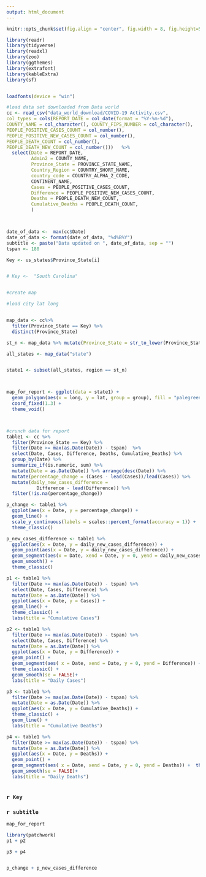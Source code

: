 ```yaml
---
output: html_document
---
```


```r
knitr::opts_chunk$set(fig.align = "center", fig.width = 8, fig.height=5, echo = FALSE, message=FALSE, warning=FALSE)
```

```r
library(readr)
library(tidyverse)
library(readxl)
library(zoo)
library(ggthemes)
library(extrafont)
library(kableExtra)
library(sf)


loadfonts(device = "win")

#load data set downloaded from Data world
cc <- read_csv("data_world_download/COVID-19 Activity.csv",
col_types = cols(REPORT_DATE = col_date(format = "%Y-%m-%d"),
COUNTY_NAME = col_character(), COUNTY_FIPS_NUMBER = col_character(),
PEOPLE_POSITIVE_CASES_COUNT = col_number(),
PEOPLE_POSITIVE_NEW_CASES_COUNT = col_number(),
PEOPLE_DEATH_COUNT = col_number(),
PEOPLE_DEATH_NEW_COUNT = col_number()))   %>% 
  select(Date = REPORT_DATE,
         Admin2 = COUNTY_NAME,
         Province_State = PROVINCE_STATE_NAME,
         Country_Region = COUNTRY_SHORT_NAME,
         country_code = COUNTRY_ALPHA_2_CODE,
         CONTINENT_NAME,
         Cases = PEOPLE_POSITIVE_CASES_COUNT,
         Difference = PEOPLE_POSITIVE_NEW_CASES_COUNT,
         Deaths = PEOPLE_DEATH_NEW_COUNT,
         Cumulative_Deaths = PEOPLE_DEATH_COUNT,
         )



date_of_data <-  max(cc$Date) 
date_of_data <- format(date_of_data, "%d%B%Y")
subtitle <- paste("Data updated on ", date_of_data, sep = "") 
tspan <- 180

Key <- us_states$Province_State[i]


# Key <-  "South Carolina"


#create map

#load city lat long


map_data <- cc%>%  
  filter(Province_State == Key) %>%  
  distinct(Province_State)

st_n <- map_data %>% mutate(Province_State = str_to_lower(Province_State)) %>% pull(1) 

all_states <- map_data("state")


state1 <- subset(all_states, region == st_n)



map_for_report <- ggplot(data = state1) +
  geom_polygon(aes(x = long, y = lat, group = group), fill = "palegreen", color = "black") +
  coord_fixed(1.3) +
  theme_void()



#crunch data for report
table1 <- cc %>% 
  filter(Province_State == Key) %>% 
  filter(Date >= max(as.Date(Date)) - tspan)  %>%  
  select(Date, Cases, Difference, Deaths, Cumulative_Deaths) %>%
  group_by(Date) %>%  
  summarize_if(is.numeric, sum) %>% 
  mutate(Date = as.Date(Date)) %>% arrange(desc(Date)) %>%  
  mutate(percentage_change = (Cases - lead(Cases))/lead(Cases)) %>% 
  mutate(daily_new_cases_difference = 
           Difference - lead(Difference)) %>%  
  filter(!is.na(percentage_change))

p_change <- table1 %>%  
  ggplot(aes(x = Date, y = percentage_change)) +  
  geom_line() + 
  scale_y_continuous(labels = scales::percent_format(accuracy = 1)) +
  theme_classic()

p_new_cases_difference <- table1 %>%  
  ggplot(aes(x = Date, y = daily_new_cases_difference)) +  
  geom_point(aes(x = Date, y = daily_new_cases_difference)) + 
  geom_segment(aes(x = Date, xend = Date, y = 0, yend = daily_new_cases_difference)) +
  geom_smooth() +
  theme_classic()

p1 <- table1 %>% 
  filter(Date >= max(as.Date(Date)) - tspan) %>%  
  select(Date, Cases, Difference) %>%  
  mutate(Date = as.Date(Date)) %>%  
  ggplot(aes(x = Date, y = Cases)) +  
  geom_line() + 
  theme_classic() +
  labs(title = "Cumulative Cases")

p2 <- table1 %>% 
  filter(Date >= max(as.Date(Date)) - tspan) %>%  
  select(Date, Cases, Difference) %>%  
  mutate(Date = as.Date(Date)) %>%  
  ggplot(aes(x = Date, y = Difference)) +  
  geom_point() +
  geom_segment(aes( x = Date, xend = Date, y = 0, yend = Difference)) +
  theme_classic() +
  geom_smooth(se = FALSE)+ 
  labs(title = "Daily Cases")

p3 <- table1 %>% 
  filter(Date >= max(as.Date(Date)) - tspan) %>%  
  mutate(Date = as.Date(Date)) %>%  
  ggplot(aes(x = Date, y = Cumulative_Deaths)) +  
  theme_classic() +
  geom_line() + 
  labs(title = "Cumulative Deaths")

p4 <- table1 %>% 
  filter(Date >= max(as.Date(Date)) - tspan) %>%  
  mutate(Date = as.Date(Date)) %>%  
  ggplot(aes(x = Date, y = Deaths)) +  
  geom_point() +
  geom_segment(aes( x = Date, xend = Date, y = 0, yend = Deaths)) +  theme_classic() +
  geom_smooth(se = FALSE)+ 
  labs(title = "Daily Deaths")



```
### `r Key` 
### `r subtitle`
```r
map_for_report
```




 
```r


library(patchwork)
p1 + p2

p3 + p4


p_change + p_new_cases_difference
```


